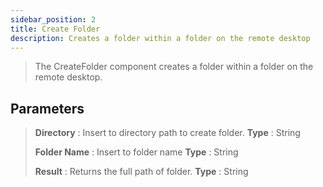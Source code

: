 ---
sidebar_position: 2
title: Create Folder
description: Creates a folder within a folder on the remote desktop
---
> The CreateFolder component creates a folder within a folder on the remote desktop.

## Parameters

> **Directory** : Insert to directory path to create folder. **Type** : String
>
> **Folder Name** : Insert to folder name **Type** : String
>
> **Result** : Returns the full path of folder. **Type** : String
